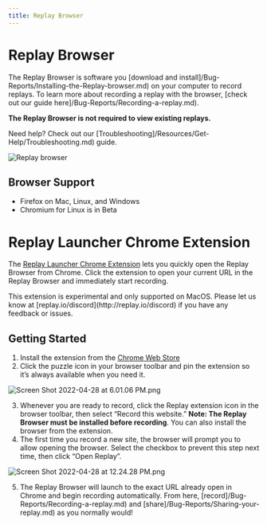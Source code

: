 ```yaml
---
title: Replay Browser
---
```


# Replay Browser

The Replay Browser is software you [download and install]/Bug-Reports/Installing-the-Replay-browser.md) on your computer to record replays. To learn more about recording a replay with the browser, [check out our guide here]/Bug-Reports/Recording-a-replay.md).

**The Replay Browser is not required to view existing replays.**

<Callout type="info" emoji="🚧">
Need help? Check out our [Troubleshooting]/Resources/Get-Help/Troubleshooting.md) guide.
</Callout>

![Replay browser](/images/replay-browser_thxwj.png)

## Browser Support

- Firefox on Mac, Linux, and Windows
- Chromium for Linux is in Beta

# Replay Launcher Chrome Extension

The [Replay Launcher Chrome Extension](https://chrome.google.com/webstore/detail/replay-launcher/djjkbhpjjnhbebpcdkjiggjloabpkkeo?hl=en) lets you quickly open the Replay Browser from Chrome. Click the extension to open your current URL in the Replay Browser and immediately start recording.

<LoomVideo src="https://www.loom.com/embed/e805f4195bae4dcd9231107120f1172b" />

<Callout type="warning" emoji="⚠️">
This extension is experimental and only supported on MacOS. Please let us know at [replay.io/discord](http://replay.io/discord) if you have any feedback or issues.
</Callout>

## Getting Started

1. Install the extension from the [Chrome Web Store](https://chrome.google.com/webstore/detail/replay-launcher/djjkbhpjjnhbebpcdkjiggjloabpkkeo/related?hl=en)
2. Click the puzzle icon in your browser toolbar and pin the extension so it’s always available when you need it.
    
![Screen Shot 2022-04-28 at 6.01.06 PM.png](/images/Screen_Shot_2022-04-28_at_6.01.06_PM_raaht.png)
    
3. Whenever you are ready to record, click the Replay extension icon in the browser toolbar, then select “Record this website.” **Note: The Replay Browser must be installed before recording**. You can also install the browser from the extension.
4. The first time you record a new site, the browser will prompt you to allow opening the browser. Select the checkbox to prevent this step next time, then click “Open Replay”.
    
![Screen Shot 2022-04-28 at 12.24.28 PM.png](/images/Screen_Shot_2022-04-28_at_12.24.28_PM_bprfw.png)
    
5. The Replay Browser will launch to the exact URL already open in Chrome and begin recording automatically. From here, [record]/Bug-Reports/Recording-a-replay.md) and [share]/Bug-Reports/Sharing-your-replay.md) as you normally would!